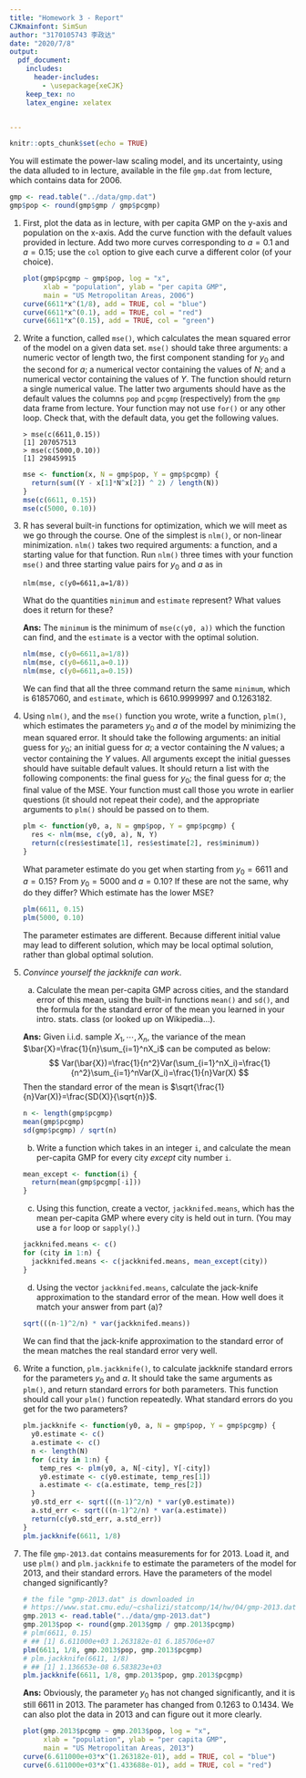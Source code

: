 ```yaml
---
title: "Homework 3 - Report"
CJKmainfont: SimSun
author: "3170105743 李政达"
date: "2020/7/8"
output:
  pdf_document:
    includes:
      header-includes:
        - \usepackage{xeCJK}
    keep_tex: no
    latex_engine: xelatex


---
```


```r
knitr::opts_chunk$set(echo = TRUE)
```

You will estimate the power-law scaling model, and its uncertainty, using the data alluded to in lecture, available in the file `gmp.dat` from lecture, which contains data for 2006.

```r
gmp <- read.table("../data/gmp.dat")
gmp$pop <- round(gmp$gmp / gmp$pcgmp)
```

1. First, plot the data as in lecture, with per capita GMP on the y-axis and population on the x-axis. Add the curve function with the default values provided in lecture. Add two more curves corresponding to $a=0.1$ and $a=0.15$; use the `col` option to give each curve a different color (of your choice).

   ```r
   plot(gmp$pcgmp ~ gmp$pop, log = "x",
        xlab = "population", ylab = "per capita GMP",
        main = "US Metropolitan Areas, 2006")
   curve(6611*x^(1/8), add = TRUE, col = "blue")
   curve(6611*x^(0.1), add = TRUE, col = "red")
   curve(6611*x^(0.15), add = TRUE, col = "green")
   ```

2. Write a function, called `mse()`, which calculates the mean squared error of the model on a given data set. `mse()` should take three arguments: a numeric vector of length two, the first component standing for $y_0$ and the second for $a$; a numerical vector containing the values of $N$; and a numerical vector containing the values of $Y$.  The function should return a single numerical value. The latter two arguments should have as the default values the columns `pop` and `pcgmp` (respectively) from the `gmp` data frame from lecture.  Your function may not use `for()` or any other loop. Check that, with the default data, you get the following values.

   ```
   > mse(c(6611,0.15))
   [1] 207057513
   > mse(c(5000,0.10))
   [1] 298459915
   ```

   ```r
   mse <- function(x, N = gmp$pop, Y = gmp$pcgmp) {
     return(sum((Y - x[1]*N^x[2]) ^ 2) / length(N))
   }
   mse(c(6611, 0.15))
   mse(c(5000, 0.10))
   ```

4. R has several built-in functions for optimization, which we will meet as we go through the course.  One of the simplest is `nlm()`, or non-linear minimization. `nlm()` takes two required arguments: a function, and a starting value for that function. Run `nlm()` three times with your function `mse()` and three starting value pairs for $y_0$ and $a$ as in

   ```
   nlm(mse, c(y0=6611,a=1/8))
   ```

   What do the quantities `minimum` and `estimate` represent? What values does it return for these?

   **Ans:** The `minimum` is the minimum of `mse(c(y0, a))` which the function can find, and the `estimate` is a vector with the optimal solution.

   ```r
   nlm(mse, c(y0=6611,a=1/8))
   nlm(mse, c(y0=6611,a=0.1))
   nlm(mse, c(y0=6611,a=0.15))
   ```

   We can find that all the three command return the same `minimum`, which is 61857060, and `estimate`, which is 6610.9999997 and 0.1263182.

5. Using `nlm()`, and the `mse()` function you wrote, write a function, `plm()`, which estimates the parameters $y_0$ and $a$ of the model by minimizing the mean squared error.  It should take the following arguments: an initial guess for $y_0$; an initial guess for $a$; a vector containing the $N$ values; a vector containing the $Y$ values.  All arguments except the initial guesses should have suitable default values.  It should return a list with the following components: the final guess for $y_0$; the final guess for $a$; the final value of the MSE.  Your function must call those you wrote in earlier questions (it should not repeat their code), and the appropriate arguments to `plm()` should be passed on to them.  

   ```r
   plm <- function(y0, a, N = gmp$pop, Y = gmp$pcgmp) {
     res <- nlm(mse, c(y0, a), N, Y)
     return(c(res$estimate[1], res$estimate[2], res$minimum))
   }
   ```

   What parameter estimate do you get when starting from $y_0 = 6611$ and $a = 0.15$?  From $y_0 = 5000$ and $a = 0.10$?  If these are not the same, why do they differ?  Which estimate has the lower MSE?  

   ```r
   plm(6611, 0.15)
   plm(5000, 0.10)
   ```

   The parameter estimates are different. Because different initial value may lead to different solution, which may be local optimal solution, rather than global optimal solution.

6. _Convince yourself the jackknife can work_.

   a. Calculate the mean per-capita GMP across cities, and the standard error of this mean, using the built-in functions `mean()` and `sd()`, and the formula for the standard error of the mean you learned in your intro. stats. class (or looked up on Wikipedia...).

   **Ans:** Given i.i.d. sample $X_1,\cdots,X_n$, the variance of the mean $\bar{X}=\frac{1}{n}\sum_{i=1}^nX_i$ can be computed as below:
   $$
   Var(\bar{X})=\frac{1}{n^2}Var(\sum_{i=1}^nX_i)=\frac{1}{n^2}\sum_{i=1}^nVar(X_i)=\frac{1}{n}Var(X)
   $$
   Then the standard error of the mean is $\sqrt{\frac{1}{n}Var(X)}=\frac{SD(X)}{\sqrt{n}}$.

   ```r
   n <- length(gmp$pcgmp)
   mean(gmp$pcgmp)
   sd(gmp$pcgmp) / sqrt(n)
   ```

   b. Write a function which takes in an integer `i`, and calculate the mean per-capita GMP for every city _except_ city number `i`.

   ```r
   mean_except <- function(i) {
     return(mean(gmp$pcgmp[-i]))
   }
   ```

   c. Using this function, create a vector, `jackknifed.means`, which has the mean per-capita GMP where every city is held out in turn.  (You may use a `for` loop or `sapply()`.)

   ```r
   jackknifed.means <- c()
   for (city in 1:n) {
     jackknifed.means <- c(jackknifed.means, mean_except(city))
   }
   ```

   d. Using the vector `jackknifed.means`, calculate the jack-knife approximation to the standard error of the mean.  How well does it match your answer from part (a)?

   ```r
   sqrt(((n-1)^2/n) * var(jackknifed.means))
   ```

   We can find that the jack-knife approximation to the standard error of the mean matches the real standard error very well.

7. Write a function, `plm.jackknife()`, to calculate jackknife standard errors for the parameters $y_0$ and $a$.  It should take the same arguments as `plm()`, and return standard errors for both parameters.  This function should call your `plm()` function repeatedly.  What standard errors do you get for the two parameters?

   ```r
   plm.jackknife <- function(y0, a, N = gmp$pop, Y = gmp$pcgmp) {
     y0.estimate <- c()
     a.estimate <- c()
     n <- length(N)
     for (city in 1:n) {
       temp_res <- plm(y0, a, N[-city], Y[-city])
       y0.estimate <- c(y0.estimate, temp_res[1])
       a.estimate <- c(a.estimate, temp_res[2])
     }
     y0.std_err <- sqrt(((n-1)^2/n) * var(y0.estimate))
     a.std_err <- sqrt(((n-1)^2/n) * var(a.estimate))
     return(c(y0.std_err, a.std_err))
   }
   plm.jackknife(6611, 1/8)
   ```

8. The file `gmp-2013.dat` contains measurements for for 2013.  Load it, and use `plm()` and `plm.jackknife` to estimate the parameters of the model for 2013, and their standard errors.  Have the parameters of the model changed significantly?

   ```r
   # the file "gmp-2013.dat" is downloaded in
   # https://www.stat.cmu.edu/~cshalizi/statcomp/14/hw/04/gmp-2013.dat
   gmp.2013 <- read.table("../data/gmp-2013.dat")
   gmp.2013$pop <- round(gmp.2013$gmp / gmp.2013$pcgmp)
   # plm(6611, 0.15)
   # ## [1] 6.611000e+03 1.263182e-01 6.185706e+07
   plm(6611, 1/8, gmp.2013$pop, gmp.2013$pcgmp)
   # plm.jackknife(6611, 1/8)
   # ## [1] 1.136653e-08 6.583823e+03
   plm.jackknife(6611, 1/8, gmp.2013$pop, gmp.2013$pcgmp)
   ```

   **Ans:** Obviously, the parameter $y_0$ has not changed significantly, and it is still 6611 in 2013. The parameter has changed from 0.1263 to 0.1434. We can also plot the data in 2013 and can figure out it more clearly.

   ```r
   plot(gmp.2013$pcgmp ~ gmp.2013$pop, log = "x",
        xlab = "population", ylab = "per capita GMP",
        main = "US Metropolitan Areas, 2013")
   curve(6.611000e+03*x^(1.263182e-01), add = TRUE, col = "blue")
   curve(6.611000e+03*x^(1.433688e-01), add = TRUE, col = "red")
   ```

   

